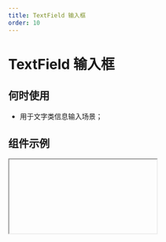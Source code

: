 ```yaml
---
title: TextField 输入框
order: 10
---
```


# TextField 输入框

## 何时使用

- 用于文字类信息输入场景；

## 组件示例


<Iframe url="https://www.aliwork.com/developer/text-field-v2?isRenderNav=false" />

## 组件属性


<AttrTable
  category="form"
  dataSource={[
    {
      code: 'value',
      type: 'string',
      default: '-',
      desc: '设置输入框默认值',
    },
    {
      code: 'placeholder',
      type: 'string',
      default: `'请输入'`,
      desc: '占位提示',
    },
    {
      code: 'htmlType',
      type: `'input' | 'textarea' | 'password'`,
      default: 'input',
      desc: '设置输入框的类型，input：单行文案、 textarea：多行文案、 password：密码',
    },
    {
      code: 'validationType',
      type: ` 'text' | 'mobile' | 'email' | 'url' | 'chineseID' | 'password'`,
      default: "'text'",
      desc: '输入框的格式',
    },
    {
      code: 'state',
      type: `'error' | 'loading' | 'success' | '' `,
      default: `''`,
      desc: '设置输入框state状态',
    },
    {
      code: 'rows',
      type: 'number',
      default: `4`,
      desc: '多行输入框高度，当 **htmlType** 属性为 textarea 时生效',
    },
    {
      code: 'hasLimitHint',
      type: 'boolean',
      default: 'false',
      desc: '是否显示计数器',
    },
    {
      code: 'maxLength',
      type: 'number',
      default: '200',
      desc: '设置字数上限',
    },
    {
      code: 'autoHeight',
      type: 'boolean',
      default: 'false',
      desc: '多行输入框自动高度，当 **htmlType** 属性为 textarea 时生效',
    },
    {
      code: 'hasClear',
      type: 'boolean',
      default: 'true',
      desc: '是否显示清除按钮',
    },
    {
      code: 'trim',
      type: 'boolean',
      default: 'false',
      desc: '是否自动去除头尾空字符',
    },
    {
      code: 'scanCode',
      type: '[ScanCodeConfig](/docs/components/interface#scancodeconfig) | boolean',
      default: 'false',
      desc: '是否启用扫码模式（仅钉钉手机端内支持）',
    },
    {
      code: 'autoFocus',
      type: 'boolean',
      default: 'false',
      desc: '是否开启自动聚焦',
    },
    {
      code: 'addonBefore',
      type: 'string',
      default: `-`,
      desc: '输入框前附加内容',
    },
    {
      code: 'addonAfter',
      type: 'string',
      default: `-`,
      desc: '输入框后附加内容',
    },
    {
      code: 'onChange',
      type: '({ value: string }) => void',
      default: '',
      desc: '输入框组件值发生改变时触发的事件',
    },
    {
      code: 'onPressEnter',
      type: '() => void',
      default: '',
      desc: '输入框按下回车键时触发的事件',
    },
    {
      code: 'onScanCodeSuccess',
      type: '(text: string) => void',
      default: '',
      desc: '输入框扫码成功后触发的事件',
    },
    {
      code: 'onScanCodeError',
      type: '(errorMsg: string) => void',
      default: '',
      desc: '输入框扫码失败后触发的事件',
    },
  ]}
/>
